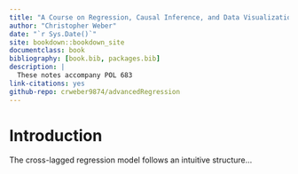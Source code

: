 ```yaml
--- 
title: "A Course on Regression, Causal Inference, and Data Visualization"
author: "Christopher Weber"
date: "`r Sys.Date()`"
site: bookdown::bookdown_site
documentclass: book
bibliography: [book.bib, packages.bib]
description: |
  These notes accompany POL 683
link-citations: yes
github-repo: crweber9874/advancedRegression
---
```



# Introduction

The cross-lagged regression model follows an intuitive structure...

